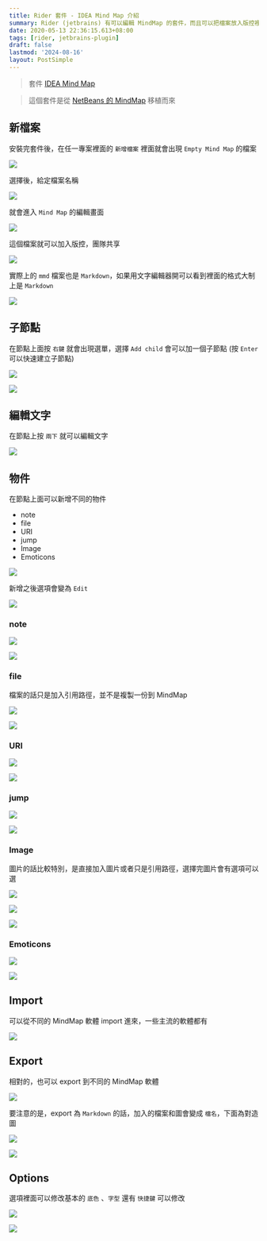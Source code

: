 ```yaml
---
title: Rider 套件 - IDEA Mind Map 介紹
summary: Rider (jetbrains) 有可以編輯 MindMap 的套件，而且可以把檔案放入版控裡面，團隊裡面就可以共同編輯了，而且也不用怕格式不同
date: 2020-05-13 22:36:15.613+08:00
tags: [rider, jetbrains-plugin]
draft: false
lastmod: '2024-08-16'
layout: PostSimple
---
```


> 套件 [IDEA Mind Map](https://plugins.jetbrains.com/plugin/8045-idea-mind-map)

> 這個套件是從 [NetBeans 的 MindMap](http://www.igormaznitsa.com/netbeans-mmd-plugin/) 移植而來

## 新檔案

安裝完套件後，在任一專案裡面的 `新增檔案` 裡面就會出現 `Empty Mind Map` 的檔案

![](/static/images/2020/rider-plugin-idea-mind-map/01.webp)

選擇後，給定檔案名稱

![](/static/images/2020/rider-plugin-idea-mind-map/02.webp)

就會進入 `Mind Map` 的編輯畫面

![](/static/images/2020/rider-plugin-idea-mind-map/03.webp)

這個檔案就可以加入版控，團隊共享

![](/static/images/2020/rider-plugin-idea-mind-map/04.webp)

實際上的 `mmd` 檔案也是 `Markdown`，如果用文字編輯器開可以看到裡面的格式大制上是 `Markdown`

![](/static/images/2020/rider-plugin-idea-mind-map/05.webp)

## 子節點

在節點上面按 `右鍵` 就會出現選單，選擇 `Add child` 會可以加一個子節點 (按 `Enter` 可以快速建立子節點)

![](/static/images/2020/rider-plugin-idea-mind-map/06.webp)

![](/static/images/2020/rider-plugin-idea-mind-map/07.webp)

## 編輯文字

在節點上按 `兩下` 就可以編輯文字

![](/static/images/2020/rider-plugin-idea-mind-map/08.webp)

## 物件

在節點上面可以新增不同的物件

- note
- file
- URI
- jump
- Image
- Emoticons

![](/static/images/2020/rider-plugin-idea-mind-map/09.webp)

新增之後選項會變為 `Edit`

![](/static/images/2020/rider-plugin-idea-mind-map/10.webp)

### note

![](/static/images/2020/rider-plugin-idea-mind-map/11.webp)

![](/static/images/2020/rider-plugin-idea-mind-map/12.webp)

### file

檔案的話只是加入引用路徑，並不是複製一份到 MindMap

![](/static/images/2020/rider-plugin-idea-mind-map/13.webp)

![](/static/images/2020/rider-plugin-idea-mind-map/14.webp)

### URI

![](/static/images/2020/rider-plugin-idea-mind-map/15.webp)

![](/static/images/2020/rider-plugin-idea-mind-map/16.webp)

### jump

![](/static/images/2020/rider-plugin-idea-mind-map/17.webp)

![](/static/images/2020/rider-plugin-idea-mind-map/18.webp)

### Image

圖片的話比較特別，是直接加入圖片或者只是引用路徑，選擇完圖片會有選項可以選

![](/static/images/2020/rider-plugin-idea-mind-map/19.webp)

![](/static/images/2020/rider-plugin-idea-mind-map/20.webp)

![](/static/images/2020/rider-plugin-idea-mind-map/21.webp)

### Emoticons

![](/static/images/2020/rider-plugin-idea-mind-map/22.webp)

![](/static/images/2020/rider-plugin-idea-mind-map/23.webp)

## Import

可以從不同的 MindMap 軟體 import 進來，一些主流的軟體都有

![](/static/images/2020/rider-plugin-idea-mind-map/24.webp)

## Export

相對的，也可以 export 到不同的 MindMap 軟體

![](/static/images/2020/rider-plugin-idea-mind-map/25.webp)

要注意的是，export 為 `Markdown` 的話，加入的檔案和圖會變成 `檔名`，下面為對造圖

![](/static/images/2020/rider-plugin-idea-mind-map/26.webp)

![](/static/images/2020/rider-plugin-idea-mind-map/27.webp)

## Options

選項裡面可以修改基本的 `底色` 、`字型` 還有 `快捷鍵` 可以修改

![](/static/images/2020/rider-plugin-idea-mind-map/28.webp)

![](/static/images/2020/rider-plugin-idea-mind-map/29.webp)
